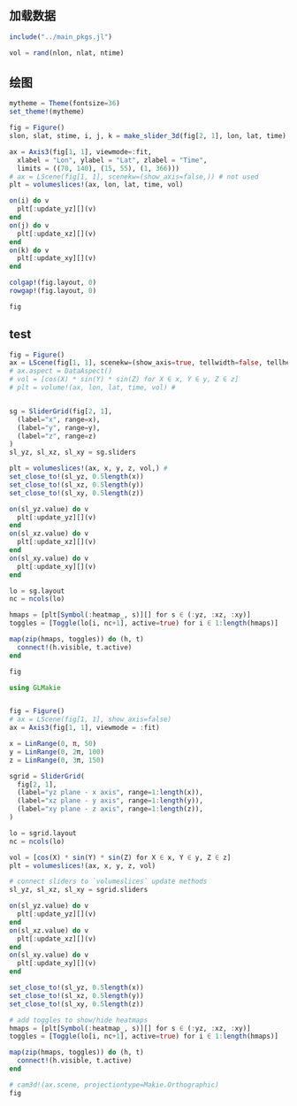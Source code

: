 ## 加载数据

```julia
include("../main_pkgs.jl")

vol = rand(nlon, nlat, ntime)
```

## 绘图

```julia
mytheme = Theme(fontsize=36)
set_theme!(mytheme)

fig = Figure()
slon, slat, stime, i, j, k = make_slider_3d(fig[2, 1], lon, lat, time)

ax = Axis3(fig[1, 1], viewmode=:fit, 
  xlabel = "Lon", ylabel = "Lat", zlabel = "Time", 
  limits = ((70, 140), (15, 55), (1, 366)))
# ax = LScene(fig[1, 1], scenekw=(show_axis=false,)) # not used
plt = volumeslices!(ax, lon, lat, time, vol)

on(i) do v
  plt[:update_yz][](v)
end
on(j) do v
  plt[:update_xz][](v)
end
on(k) do v
  plt[:update_xy][](v)
end

colgap!(fig.layout, 0)
rowgap!(fig.layout, 0)

fig
```



## test
```julia
fig = Figure()
ax = LScene(fig[1, 1], scenekw=(show_axis=true, tellwidth=false, tellheight=false))
# ax.aspect = DataAspect()
# vol = [cos(X) * sin(Y) * sin(Z) for X ∈ x, Y ∈ y, Z ∈ z]
# plt = volume!(ax, lon, lat, time, vol) #  


sg = SliderGrid(fig[2, 1],
  (label="x", range=x),
  (label="y", range=y),
  (label="z", range=z)
)
sl_yz, sl_xz, sl_xy = sg.sliders

plt = volumeslices!(ax, x, y, z, vol,) #  
set_close_to!(sl_yz, 0.5length(x))
set_close_to!(sl_xz, 0.5length(y))
set_close_to!(sl_xy, 0.5length(z))

on(sl_yz.value) do v
  plt[:update_yz][](v)
end
on(sl_xz.value) do v
  plt[:update_xz][](v)
end
on(sl_xy.value) do v
  plt[:update_xy][](v)
end

lo = sg.layout
nc = ncols(lo)

hmaps = [plt[Symbol(:heatmap_, s)][] for s ∈ (:yz, :xz, :xy)]
toggles = [Toggle(lo[i, nc+1], active=true) for i ∈ 1:length(hmaps)]

map(zip(hmaps, toggles)) do (h, t)
  connect!(h.visible, t.active)
end

fig
```


```julia
using GLMakie


fig = Figure()
# ax = LScene(fig[1, 1], show_axis=false)
ax = Axis3(fig[1, 1], viewmode = :fit)

x = LinRange(0, π, 50)
y = LinRange(0, 2π, 100)
z = LinRange(0, 3π, 150)

sgrid = SliderGrid(
  fig[2, 1],
  (label="yz plane - x axis", range=1:length(x)),
  (label="xz plane - y axis", range=1:length(y)),
  (label="xy plane - z axis", range=1:length(z)),
)

lo = sgrid.layout
nc = ncols(lo)

vol = [cos(X) * sin(Y) * sin(Z) for X ∈ x, Y ∈ y, Z ∈ z]
plt = volumeslices!(ax, x, y, z, vol)

# connect sliders to `volumeslices` update methods
sl_yz, sl_xz, sl_xy = sgrid.sliders

on(sl_yz.value) do v
  plt[:update_yz][](v)
end
on(sl_xz.value) do v
  plt[:update_xz][](v)
end
on(sl_xy.value) do v
  plt[:update_xy][](v)
end

set_close_to!(sl_yz, 0.5length(x))
set_close_to!(sl_xz, 0.5length(y))
set_close_to!(sl_xy, 0.5length(z))

# add toggles to show/hide heatmaps
hmaps = [plt[Symbol(:heatmap_, s)][] for s ∈ (:yz, :xz, :xy)]
toggles = [Toggle(lo[i, nc+1], active=true) for i ∈ 1:length(hmaps)]

map(zip(hmaps, toggles)) do (h, t)
  connect!(h.visible, t.active)
end

# cam3d!(ax.scene, projectiontype=Makie.Orthographic)
fig
```
